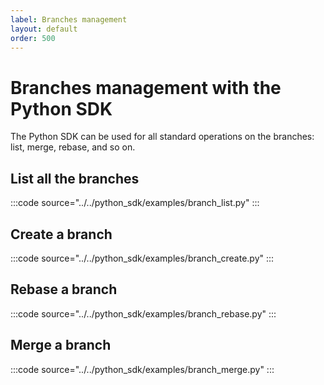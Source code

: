 ```yaml
---
label: Branches management
layout: default
order: 500
---
```

# Branches management with the Python SDK

The Python SDK can be used for all standard operations on the branches: list, merge, rebase, and so on.

## List all the branches

:::code source="../../python_sdk/examples/branch_list.py" :::

## Create a branch

:::code source="../../python_sdk/examples/branch_create.py" :::

## Rebase a branch

:::code source="../../python_sdk/examples/branch_rebase.py" :::

## Merge a branch

:::code source="../../python_sdk/examples/branch_merge.py" :::
